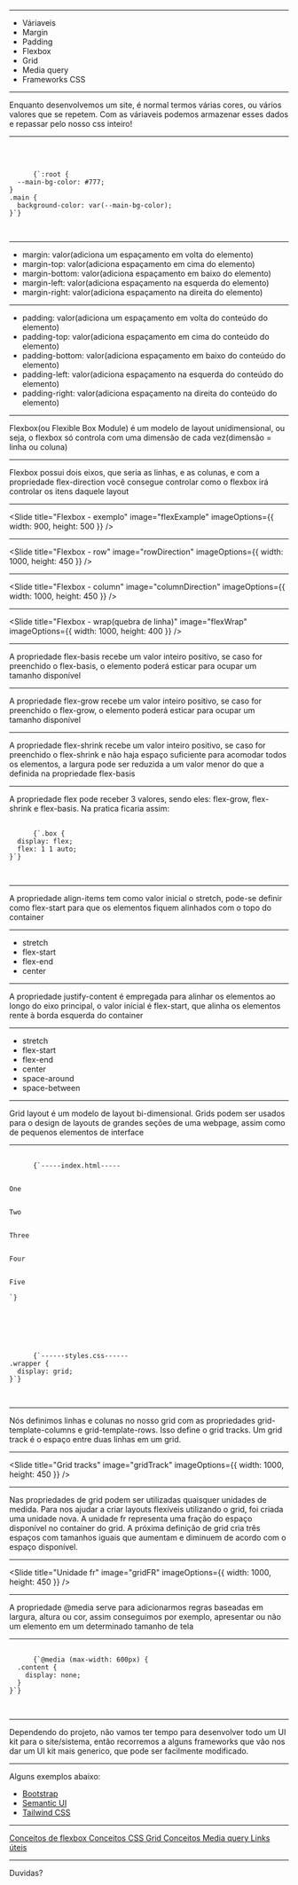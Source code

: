 

<Intro title="CSS avançado" image="cssintro" />

---

<Slide title="O que vamos ver hoje?">
  <ul>
    <Appear>
      <li>Váriaveis</li>
      <li>Margin</li>
      <li>Padding</li>
      <li>Flexbox</li>
      <li>Grid</li>
      <li>Media query</li>
      <li>Frameworks CSS</li>
    </Appear>
  </ul>
</Slide>

---

<Slide title="Váriaveis">
  Enquanto desenvolvemos um site, é normal termos várias cores, ou vários
  valores que se repetem. Com as váriaveis podemos armazenar esses dados e
  repassar pelo nosso css inteiro!
</Slide>

---

<Slide title="Váriaveis">
  <br />
  <pre>
    <code>
      {`:root {
  --main-bg-color: #777; 
}
.main {
  background-color: var(--main-bg-color);
}`}
    </code>
  </pre>
</Slide>

---

<Slide title="Margin">
  <ul>
    <li>margin: valor(adiciona um espaçamento em volta do elemento)</li>
    <li>margin-top: valor(adiciona espaçamento em cima do elemento)</li>
    <li>margin-bottom: valor(adiciona espaçamento em baixo do elemento)</li>
    <li>margin-left: valor(adiciona espaçamento na esquerda do elemento)</li>
    <li>margin-right: valor(adiciona espaçamento na direita do elemento)</li>
  </ul>
</Slide>

---

<Slide title="Padding">
  <ul>
    <li>
      padding: valor(adiciona um espaçamento em volta do conteúdo do elemento)
    </li>
    <li>
      padding-top: valor(adiciona espaçamento em cima do conteúdo do elemento)
    </li>
    <li>
      padding-bottom: valor(adiciona espaçamento em baixo do conteúdo do
      elemento)
    </li>
    <li>
      padding-left: valor(adiciona espaçamento na esquerda do conteúdo do
      elemento)
    </li>
    <li>
      padding-right: valor(adiciona espaçamento na direita do conteúdo do
      elemento)
    </li>
  </ul>
</Slide>

---

<Slide title="Flexbox">
  Flexbox(ou Flexible Box Module) é um modelo de layout unidimensional, ou seja,
  o flexbox só controla com uma dimensão de cada vez(dimensão = linha ou coluna)
</Slide>

---

<Slide title="Flexbox">
  Flexbox possui dois eixos, que seria as linhas, e as colunas, e com a
  propriedade flex-direction você consegue controlar como o flexbox irá
  controlar os itens daquele layout
</Slide>

---

<Slide
  title="Flexbox - exemplo"
  image="flexExample"
  imageOptions={{ width: 900, height: 500 }}
/>

---

<Slide
  title="Flexbox - row"
  image="rowDirection"
  imageOptions={{ width: 1000, height: 450 }}
/>

---

<Slide
  title="Flexbox - column"
  image="columnDirection"
  imageOptions={{ width: 1000, height: 450 }}
/>

---

<Slide
  title="Flexbox - wrap(quebra de linha)"
  image="flexWrap"
  imageOptions={{ width: 1000, height: 400 }}
/>

---

<Slide title="Flexbox - flex-basis">
  A propriedade flex-basis recebe um valor inteiro positivo, se caso for
  preenchido o flex-basis, o elemento poderá esticar para ocupar um tamanho
  disponível
</Slide>

---

<Slide title="Flexbox - flex-grow">
  A propriedade flex-grow recebe um valor inteiro positivo, se caso for
  preenchido o flex-grow, o elemento poderá esticar para ocupar um tamanho
  disponível
</Slide>

---

<Slide title="Flexbox - flex-shrink">
  A propriedade flex-shrink recebe um valor inteiro positivo, se caso for
  preenchido o flex-shrink e não haja espaço suficiente para acomodar todos os
  elementos, a largura pode ser reduzida a um valor menor do que a definida na
  propriedade flex-basis
</Slide>

---

<Slide title="Flexbox - flex">
  A propriedade flex pode receber 3 valores, sendo eles: flex-grow, flex-shrink
  e flex-basis. Na pratica ficaria assim:
  <br />
  <pre>
    <code>
      {`.box {
  display: flex;
  flex: 1 1 auto;
}`}
    </code>
  </pre>
</Slide>

---

<Slide title="Flexbox - align-items">
  A propriedade align-items tem como valor inicial o stretch, pode-se definir
  como flex-start para que os elementos fiquem alinhados com o topo do container
</Slide>

---

<Slide title="Flexbox - align-items(valores possíveis)">
  <ul>
    <li>stretch</li>
    <li>flex-start</li>
    <li>flex-end</li>
    <li>center</li>
  </ul>
</Slide>

---

<Slide title="Flexbox - justify-content">
  A propriedade justify-content é empregada para alinhar os elementos ao longo
  do eixo principal, o valor inicial é flex-start, que alinha os elementos rente
  à borda esquerda do container
</Slide>

---

<Slide title="Flexbox - justify-content(valores)">
  <ul>
    <li>stretch</li>
    <li>flex-start</li>
    <li>flex-end</li>
    <li>center</li>
    <li>space-around</li>
    <li>space-between</li>
  </ul>
</Slide>

---

<Slide title="CSS Grid">
  Grid layout é um modelo de layout bi-dimensional. Grids podem ser usados para
  o design de layouts de grandes seções de uma webpage, assim como de pequenos
  elementos de interface
</Slide>

---

<Slide title="CSS Grid">
  <pre>
    <code>
      {`-----index.html-----
<div class="wrapper">
  <div>One</div>
  <div>Two</div>
  <div>Three</div>
  <div>Four</div>
  <div>Five</div>
</div>`}
    </code>
  </pre>
  <br />
  <pre>
    <code>
      {`------styles.css------
.wrapper {
  display: grid;
}`}
    </code>
  </pre>
</Slide>

---

<Slide title="Grid tracks">
  Nós definimos linhas e colunas no nosso grid com as propriedades
  grid-template-columns e grid-template-rows. Isso define o grid tracks. Um grid
  track é o espaço entre duas linhas em um grid.
</Slide>

---

<Slide
  title="Grid tracks"
  image="gridTrack"
  imageOptions={{ width: 1000, height: 450 }}
/>

---

<Slide title="Unidade fr">
  Nas propriedades de grid podem ser utilizadas quaisquer unidades de medida.
  Para nos ajudar a criar layouts flexíveis utilizando o grid, foi criada uma
  unidade nova. A unidade fr representa uma fração do espaço disponível no
  container do grid. A próxima definição de grid cria três espaços com tamanhos
  iguais que aumentam e diminuem de acordo com o espaço disponível.
</Slide>

---

<Slide
  title="Unidade fr"
  image="gridFR"
  imageOptions={{ width: 1000, height: 450 }}
/>

---

<Slide title="Media query">
  A propriedade @media serve para adicionarmos regras baseadas em largura,
  altura ou cor, assim conseguimos por exemplo, apresentar ou não um elemento em
  um determinado tamanho de tela
</Slide>

---

<Slide title="Media query">
  <pre>
    <code>
      {`@media (max-width: 600px) {
  .content {
    display: none;
  }
}`}
    </code>
  </pre>
</Slide>

---

<Slide title="Frameworks CSS">
  Dependendo do projeto, não vamos ter tempo para desenvolver todo um UI kit
  para o site/sistema, então recorremos a alguns frameworks que vão nos dar um
  UI kit mais generico, que pode ser facilmente modificado.
</Slide>

---

<Slide title="Frameworks CSS">
  Alguns exemplos abaixo:
  <br />
  <ul>
    <li>
      <a href="https://getbootstrap.com/">Bootstrap</a>
    </li>
    <li>
      <a href="https://semantic-ui.com/">Semantic UI</a>
    </li>
    <li>
      <a href="https://tailwindcss.com/">Tailwind CSS</a>
    </li>
  </ul>
</Slide>

---

<Slide title="Referências">
  <a href="https://developer.mozilla.org/pt-BR/docs/Web/CSS/CSS_Flexible_Box_Layout/Basic_Concepts_of_Flexbox">
    Conceitos de flexbox
  </a>
  <a href="https://developer.mozilla.org/pt-BR/docs/Web/CSS/CSS_Grid_Layout/Basic_Concepts_of_Grid_Layout">
    Conceitos CSS Grid
  </a>
  <a href="https://developer.mozilla.org/pt-BR/docs/Web/CSS/Media_Queries/Using_media_queries">
    Conceitos Media query
  </a>
  <a href="https://www.notion.so/Links-teis-aula-2-111941eb054b4edea263d16d2ca2ac94">
    Links úteis
  </a>
</Slide>

---

<Slide title="Isso é tudo pessoal!">Duvidas?</Slide>
